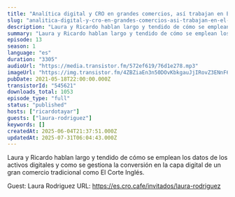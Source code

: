 ```yaml
---
title: "Analítica digital y CRO en grandes comercios, así trabajan en El Corte Inglés, con Laura Rodriguez"
slug: "analitica-digital-y-cro-en-grandes-comercios-asi-trabajan-en-el-corte-ingles-con-laura-rodriguez"
description: "Laura y Ricardo hablan largo y tendido de cómo se emplean los datos de los activos digitales y como se gestiona la conversión en la capa digital de un gran comercio tradicional como El Corte Inglés.\n\nGuest: Laura Rodriguez\nURL: https://es.cro.cafe/invitados/laura-rodriguez"
summary: "Laura y Ricardo hablan largo y tendido de cómo se emplean los datos de los activos digitales y como se gestiona la conversión en la capa digital de un gran comercio tradicional como El Corte Inglés."
episode: 13
season: 1
language: "es"
duration: "3305"
audioUrl: "https://media.transistor.fm/572ef619/76d1e278.mp3"
imageUrl: "https://img.transistor.fm/4ZBZiaEn3n50DOvKbkgauJjIRovZ3ENnF6eR3dGhZzQ/rs:fill:0:0:1/w:1400/h:1400/q:60/mb:500000/aHR0cHM6Ly9pbWct/dXBsb2FkLXByb2R1/Y3Rpb24udHJhbnNp/c3Rvci5mbS83Zjcw/NGU2MzlkNjcyNjlh/ZmZlYTBlODUxMTJk/MGYyYi5qcGc.webp"
pubDate: 2021-05-18T22:00:00.000Z
transistorId: "545621"
downloads_total: 1053
episode_type: "full"
status: "published"
hosts: ["ricardotayar"]
guests: ["laura-rodriguez"]
keywords: []
createdAt: 2025-06-04T21:37:51.000Z
updatedAt: 2025-07-31T06:04:43.000Z
---
```


Laura y Ricardo hablan largo y tendido de cómo se emplean los datos de los activos digitales y como se gestiona la conversión en la capa digital de un gran comercio tradicional como El Corte Inglés.

Guest: Laura Rodriguez
URL: https://es.cro.cafe/invitados/laura-rodriguez
